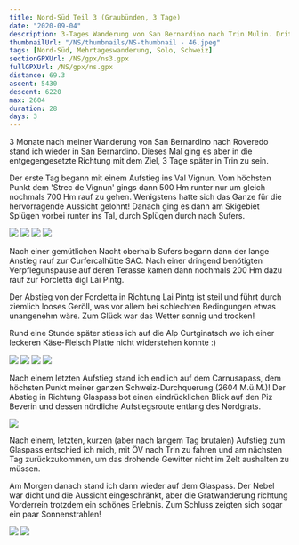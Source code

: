 ```yaml
---
title: Nord-Süd Teil 3 (Graubünden, 3 Tage)
date: "2020-09-04"
description: 3-Tages Wanderung von San Bernardino nach Trin Mulin. Dritter Teil meiner CH-Durchquerung.
thumbnailUrl: "/NS/thumbnails/NS-thumbnail - 46.jpeg"
tags: [Nord-Süd, Mehrtageswanderung, Solo, Schweiz]
sectionGPXUrl: /NS/gpx/ns3.gpx
fullGPXUrl: /NS/gpx/ns.gpx
distance: 69.3
ascent: 5430
descent: 6220
max: 2604
duration: 28
days: 3
---
```


3 Monate nach meiner Wanderung von San Bernardino nach Roveredo stand ich wieder in San Bernardino. Dieses Mal ging es aber in die entgegengesetzte Richtung mit dem Ziel, 3 Tage später in Trin zu sein.

Der erste Tag begann mit einem Aufstieg ins Val Vignun. Vom höchsten Punkt dem 'Strec de Vignun' gings dann 500 Hm runter nur um gleich nochmals 700 Hm rauf zu gehen. Wenigstens hatte sich das Ganze für die hervorragende Aussicht gelohnt! Danach ging es dann am Skigebiet Splügen vorbei runter ins Tal, durch Splügen durch nach Sufers.

<Img src="/NS/46.jpeg" d="Blick vom Strec de Vignun auf den Guggernüll" />
<Img src="/NS/50.jpeg" d="Weg runter nach Splügen, 1000 Hm ins Tal hinab" />
<Img src="/NS/52.jpeg" d="" />
<Img src="/NS/53.jpeg" d="Burgruine bei Splügen" />

Nach einer gemütlichen Nacht oberhalb Sufers begann dann der lange Anstieg rauf zur Curfercalhütte SAC. Nach einer dringend benötigten Verpflegunspause auf deren Terasse kamen dann nochmals 200 Hm dazu rauf zur Forcletta digl Lai Pintg.

Der Abstieg von der Forcletta in Richtung Lai Pintg ist steil und führt durch ziemlich looses Geröll, was vor allem bei schlechten Bedingungen etwas unangenehm wäre. Zum Glück war das Wetter sonnig und trocken!

Rund eine Stunde später stiess ich auf die Alp Curtginatsch wo ich einer leckeren Käse-Fleisch Platte nicht widerstehen konnte :)

<Img
	src="/NS/57.jpeg"
	d="700Hm hinter mir, noch 500 vor mir. Zwischen den beiden Gipfel hinten in der Mitte war ich gestern (2. Foto)."
/>
<Img
	src="/NS/60.jpeg"
	d="Von der Forcletta digl Lai Pintg, der Piz Beverin hinten rechts, fast ausgetrockneter Lai Pintg vorne rechts"
/>
<Img
	src="/NS/64.jpeg"
	d="Steiler Abstieg von der Forcletta durch loses Geröll ist nicht das Angenehmste..."
/>
<Img src="/NS/65.jpeg" d="Wohlverdiente Mittagspause :)" />

Nach einem letzten Aufstieg stand ich endlich auf dem Carnusapass, dem höchsten Punkt meiner ganzen Schweiz-Durchquerung (2604 M.ü.M.)! Der Abstieg in Richtung Glaspass bot einen eindrücklichen Blick auf den Piz Beverin und dessen nördliche Aufstiegsroute entlang des Nordgrats.

<Img src="/NS/67.jpeg" d="Piz Beverin von der Westseite" />

Nach einem, letzten, kurzen (aber nach langem Tag brutalen) Aufstieg zum Glaspass entschied ich mich, mit ÖV nach Trin zu fahren und am nächsten Tag zurückzukommen, um das drohende Gewitter nicht im Zelt aushalten zu müssen.

Am Morgen danach stand ich dann wieder auf dem Glaspass. Der Nebel war dicht und die Aussicht eingeschränkt, aber die Gratwanderung richtung Vorderrein trotzdem ein schönes Erlebnis. Zum Schluss zeigten sich sogar ein paar Sonnenstrahlen!

<Img src="/NS/68.jpeg" d="Neblige Angelegenheit auf dem Tguma..." />
<Img src="/NS/71.jpeg" d="... mit zwischenzeitlichen Auflockerungen." />
